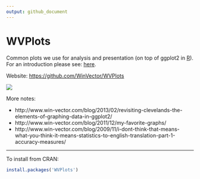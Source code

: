 ```yaml
---
output: github_document
---
```



<!-- README.md is generated from README.Rmd. Please edit that file -->




# WVPlots

Common plots we use for analysis and presentation (on top of ggplot2 in [R](https://cran.r-project.org)).  For an introduction please see: [here](http://www.win-vector.com/blog/2018/05/wvplots-now-at-version-1-0-0-on-cran/).

Website: [https://github.com/WinVector/WVPlots](https://github.com/WinVector/WVPlots)

![](https://github.com/WinVector/WVPlots/raw/master/tools/WVPlots.png)

More notes:

 * http://www.win-vector.com/blog/2013/02/revisiting-clevelands-the-elements-of-graphing-data-in-ggplot2/
 * http://www.win-vector.com/blog/2011/12/my-favorite-graphs/
 * http://www.win-vector.com/blog/2009/11/i-dont-think-that-means-what-you-think-it-means-statistics-to-english-translation-part-1-accuracy-measures/

-------


To install from CRAN:

```r
install.packages('WVPlots')
```


